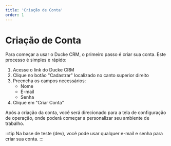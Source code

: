 ```yaml
---
title: 'Criação de Conta'
order: 1
---
```


# Criação de Conta

Para começar a usar o Ducke CRM, o primeiro passo é criar sua conta. Este processo é simples e rápido:

1. Acesse o link do Ducke CRM
2. Clique no botão "Cadastrar" localizado no canto superior direito
3. Preencha os campos necessários:
   - Nome
   - E-mail
   - Senha
4. Clique em "Criar Conta"

Após a criação da conta, você será direcionado para a tela de configuração de operação, onde poderá começar a personalizar seu ambiente de trabalho.

:::tip
Na base de teste (dev), você pode usar qualquer e-mail e senha para criar sua conta.
::: 